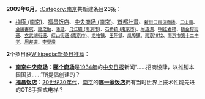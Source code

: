 '''2009年6月'''，[[:Category:南京|:Category:南京]]共新建条目'''23'''条：
*[[梅庵_(南京)|梅庵 (南京)]]、[[福昌饭店|福昌饭店]]、[[中央商场_(南京)|中央商场 (南京)]]、[[首都計畫|首都計畫]]、<small>[[新街口百货商场|新街口百货商场]]、[[三山街|三山街]]、[[金陵書院|金陵書院]]、[[施之勉|施之勉]]、[[潘延|潘延]]、[[乌江镇_(南京市)|乌江镇 (南京市)]]、[[石桥镇_(南京市)|石桥镇 (南京市)]]、[[周道濟|周道濟]]、[[明征君碑|明征君碑]]、[[锁金村街道|锁金村街道]]、[[玄武湖街道|玄武湖街道]]、[[红山街道_(南京市)|红山街道 (南京市)]]、[[龙袍镇|龙袍镇]]、[[玉带镇|玉带镇]]、[[瓜埠镇|瓜埠镇]]、[[南京1912|南京1912]]、[[南京市第十二中学|南京市第十二中学]]、[[周邦道|周邦道]]、[[李學燈|李學燈]]</small>

'''2'''个条目获[[Wikipedia:新条目推荐|Wikipedia:新条目推荐]]：
* '''[[南京中央商场|南京中央商场]]'''：'''[[南京中央商场|哪个商场]]'''是[[1934年|1934年]]的[[中央日报|中央日报]]新闻“……招商设肆，以推销本国国货……”所提倡创建的？
* '''[[福昌饭店|福昌饭店]]'''：[[20世纪30年代|20世纪30年代]]，[[南京|南京]]的'''[[福昌饭店|哪一家饭店]]'''拥有当时世界上技术性能先进的OTS手摇式电梯？